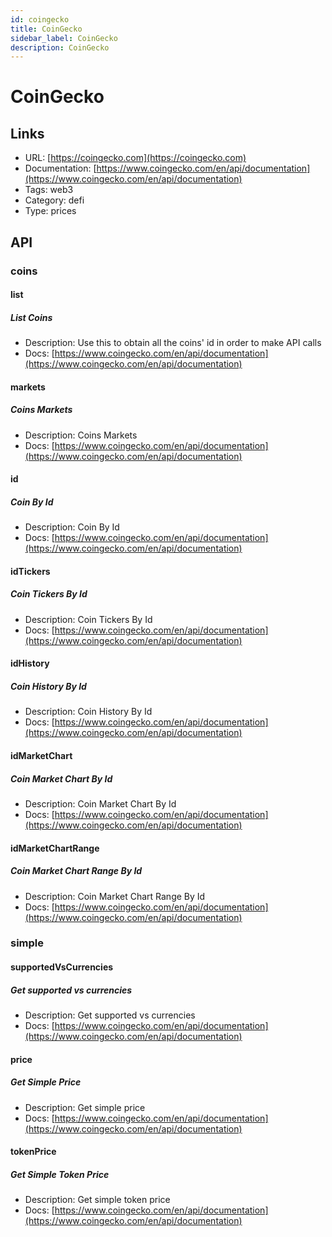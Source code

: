 ```yaml
---
id: coingecko
title: CoinGecko
sidebar_label: CoinGecko
description: CoinGecko
---
```


# CoinGecko

## Links

* URL: [https://coingecko.com](https://coingecko.com)
* Documentation: [https://www.coingecko.com/en/api/documentation](https://www.coingecko.com/en/api/documentation)
* Tags: web3
* Category: defi
* Type: prices

## API

### coins

#### list

##### List Coins

* Description: Use this to obtain all the coins' id in order to make API calls
* Docs: [https://www.coingecko.com/en/api/documentation](https://www.coingecko.com/en/api/documentation)

#### markets

##### Coins Markets

* Description: Coins Markets
* Docs: [https://www.coingecko.com/en/api/documentation](https://www.coingecko.com/en/api/documentation)

#### id

##### Coin By Id

* Description: Coin By Id
* Docs: [https://www.coingecko.com/en/api/documentation](https://www.coingecko.com/en/api/documentation)

#### idTickers

##### Coin Tickers By Id

* Description: Coin Tickers By Id
* Docs: [https://www.coingecko.com/en/api/documentation](https://www.coingecko.com/en/api/documentation)

#### idHistory

##### Coin History By Id

* Description: Coin History By Id
* Docs: [https://www.coingecko.com/en/api/documentation](https://www.coingecko.com/en/api/documentation)

#### idMarketChart

##### Coin Market Chart By Id

* Description: Coin Market Chart By Id
* Docs: [https://www.coingecko.com/en/api/documentation](https://www.coingecko.com/en/api/documentation)

#### idMarketChartRange

##### Coin Market Chart Range By Id

* Description: Coin Market Chart Range By Id
* Docs: [https://www.coingecko.com/en/api/documentation](https://www.coingecko.com/en/api/documentation)

### simple

#### supportedVsCurrencies

##### Get supported vs currencies

* Description: Get supported vs currencies
* Docs: [https://www.coingecko.com/en/api/documentation](https://www.coingecko.com/en/api/documentation)

#### price

##### Get Simple Price

* Description: Get simple price
* Docs: [https://www.coingecko.com/en/api/documentation](https://www.coingecko.com/en/api/documentation)

#### tokenPrice

##### Get Simple Token Price

* Description: Get simple token price
* Docs: [https://www.coingecko.com/en/api/documentation](https://www.coingecko.com/en/api/documentation)
